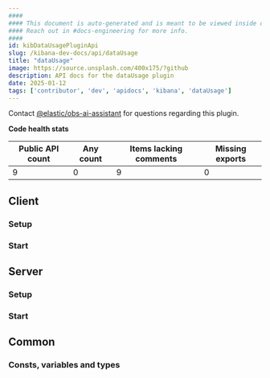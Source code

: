 ```yaml
---
####
#### This document is auto-generated and is meant to be viewed inside our experimental, new docs system.
#### Reach out in #docs-engineering for more info.
####
id: kibDataUsagePluginApi
slug: /kibana-dev-docs/api/dataUsage
title: "dataUsage"
image: https://source.unsplash.com/400x175/?github
description: API docs for the dataUsage plugin
date: 2025-01-12
tags: ['contributor', 'dev', 'apidocs', 'kibana', 'dataUsage']
---
```




Contact [@elastic/obs-ai-assistant](https://github.com/orgs/elastic/teams/obs-ai-assistant) for questions regarding this plugin.

**Code health stats**

| Public API count  | Any count | Items lacking comments | Missing exports |
|-------------------|-----------|------------------------|-----------------|
| 9 | 0 | 9 | 0 |

## Client

### Setup
<DocDefinitionList data={[dataUsageObj.client.setup]}/>

### Start
<DocDefinitionList data={[dataUsageObj.client.start]}/>

## Server

### Setup
<DocDefinitionList data={[dataUsageObj.server.setup]}/>

### Start
<DocDefinitionList data={[dataUsageObj.server.start]}/>

## Common

### Consts, variables and types
<DocDefinitionList data={dataUsageObj.common.misc}/>

